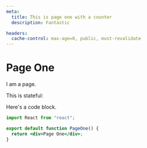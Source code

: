 ```yaml
---
meta:
  title: This is page one with a counter
  description: Fantastic

headers:
  cache-control: max-age=0, public, must-revalidate
---
```



# Page One

I am a page.

This is stateful:

<Counter />

Here's a code block.

```jsx
import React from "react";

export default function PageOne() {
  return <div>Page One</div>;
}
```
